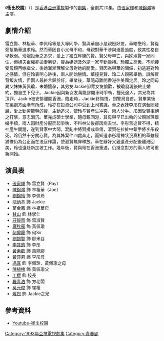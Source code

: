 {{亞視劇集 
| 中文劇名= 衝出校園
| 英文劇名= {{lang|en|From Nowhere to Somewhere}}
| 圖像=
| 製作年份= 1992年
| aTV-11首播日期= 1993年6月28日
| aTV-11首播時間= 逢星期一至五 午間時段播映
| 監製= [[陳宇超|陳宇超]]
| 編導= [[謝益文|謝益文]]、[[余凱榮|余凱榮]]、[[黃裕文|黃裕文]]、[[周以勤|周以勤]]、[[胡國華|胡國華]]
| 助理編導=[[陳少雄|陳少雄]]、[[梁錦發|梁錦發]]、[[莫世傑|莫世傑]]、[[譯智鴻|譯智鴻]]、[[梁文勝|梁文勝]]、陳慧敏、[[潘慧卿|潘慧卿]]、[[陳勁翔|陳勁翔]]
| 編劇= [[邱福慶|邱福慶]]、[[李自興|李自興]]、[[鄧名蘭|鄧名蘭]]、[[方天大|方天大]]、[[溫克基|溫克基]]、蒲公英、[[許淑嫻|許淑嫻]]
| 製作統籌 = [[周瑞珍|周瑞珍]]
| 編審= [[許淑嫻|許淑嫻]]
| 集數= 20
| 劇種= 時裝
| 主演=[[張家輝|張家輝]]、[[陳錦鴻|陳錦鴻]]、[[劉錦玲|劉錦玲]]、[[龍炳基|龍炳基]]
| 主題曲= 別了青蔥
| 作曲= [[黎小田|黎小田]]
| 填詞= [[鄭國江|鄭國江]]
| 主唱= [[陳雅雯|陳雅雯]]
}}
《'''衝出校園'''》（{{lang-en|'''From Nowhere to Somewhere'''}}）是[[香港|香港]][[亞洲電視|亞洲電視]]製作的[[劇集|劇集]]，全劇共20集，由[[張家輝|張家輝]]和[[陳錦鴻|陳錦鴻]]等主演。

== 劇情介紹 ==
雷立賢、林祖華、李佩玲等是大專同學，賢與華自小是親密好友，華暗戀玲，賢從旁幫助華追求玲。然而華因自小父母不和，母親對華干涉與溺愛過度，致其性格自卑軟弱。玲婉拒華之追求，愛上了獨立幹練的賢。賢父母早亡，與姊淑賢一家同住，但姐夫崔權卻拋妻另娶，賢為姐姐及外甥一家辛勤操持。玲獨立高傲，不能接受母親再嫁繼父，後她漸漸理解父母對她的關愛。賢因為與華的關係，初逃避對玲之感情，但在玲表明心跡後，兩人開始戀情。華撞見賢、玲二人親密舉動，誤解賢背叛友情，但兩人最終言歸於好。畢業後，華隨母離開香港往美國定居。玲之同母異父妹妹黃佩瑜，未婚懷孕，其男友Jackie卻背女友偷歡，被瑜發現後終止婚約，獨自生下兒子。Jackie因與新女友萬能膠開車時爭執，撞死途人，其兄為其頂罪，Jackie被安排離開香港，臨走時，Jackie終悔悟，到警局自首。賢畢業後在編劇方面漸有所成，玲亦在投資公司中受到上司賞識。華之表妹李彤在演藝圈發展，愛上勤勞能幹的賢，主動追求，使玲与賢產生冲突，兩人分手。彤因受賢拒絕之打擊，意志消沉。華完成碩士學業，隨母親回港，其母與早已出軌的父親辦理離婚手續，兩人因財產分配而起爭執，不料林父後卻因病去世。李彤苦追賢不得，精神產生問題，遂到賢家中大鬧，混亂中將賢捅成重傷，淑賢在拉扯中錯手將李彤殺死。玲仍然十分關心賢，為其姊案件四處奔走，而知道李彤精神狀況真相的華雖經猶豫仍為公正而在法庭作證，使淑賢無罪釋放。華在辦好父親遺產分配後離港回美，玲也遠赴新加坡工作。幾年後，賢與玲在香港重遇，仍掛念對方的兩人終可重新開始。

== 演員表 ==
*[[張家輝|張家輝]] 飾 雷立賢（Ray）
*[[陳錦鴻|陳錦鴻]] 飾 林祖華（Joe）
*[[劉錦玲|劉錦玲]] 飾 李佩玲
*[[龍炳基|龍炳基]] 飾 Jackie
*[[苗金鳳|苗金鳳]] 飾 林祖華母
*[[甘山|甘山]]  飾  林學仁
*[[莊靜而|莊靜而]] 飾 雷淑賢
*[[龐秋雁|龐秋雁]] 飾 黃佩瑜
*[[何偉龍|何偉龍]] 飾 何Sir
*[[劉錫賢|劉錫賢]] 飾 廖米谷
*[[李其鈞|李其鈞]] 飾 李彤
*[[黃素歡|黃素歡]] 飾 萬能膠
*[[黃莎莉|黃莎莉]] 飾 李彤母
*[[馮真|馮真]] 飾 李佩玲、黃佩瑜之母
*[[陳植槐|陳植槐]] 飾 黃佩瑜父
*[[丁櫻|丁櫻]] 飾 校長
*[[羅青浩|羅青浩]] 飾 方老闆
*[[吳元俊|吳元俊]] 飾 崔權
*[[煒烈|煒烈]] 飾 Jackie之兄

== 參考資料 ==
* [https://www.youtube.com/watch?v=vupaXfPCc6I&list=PLj7v71a-xbYc-pe2qtqYLwXSzAunM5ToJ&index=20 Youtube-衝出校園] {{Wayback|url=https://www.youtube.com/watch?v=vupaXfPCc6I&list=PLj7v71a-xbYc-pe2qtqYLwXSzAunM5ToJ&index=20 |date=20160331205717 }}

{{張家輝}}
[[Category:1993年亞視電視劇集|Category:1993年亞視電視劇集]]
[[Category:青春剧|Category:青春剧]]